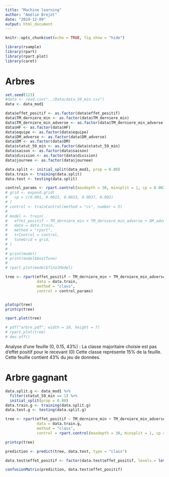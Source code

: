 ```yaml
---
title: "Machine learning"
author: "Amélie Brejot"
date: "2024-12-09"
output: html_document
---
```


```r
knitr::opts_chunk$set(echo = TRUE, fig.show = "hide")

library(rsample)
library(rpart)
library(rpart.plot)
library(caret)
```


# Arbres

```r
set.seed(123)
#data <- read.csv("../Data/data_59_min.csv")
data <- data_mod1

data$effet_positif <- as.factor(data$effet_positif)
data$TM_derniere_min <- as.factor(data$TM_derniere_min)
data$TM_derniere_min_adverse <- as.factor(data$TM_derniere_min_adverse)
data$HF <- as.factor(data$HF)
data$equipe <- as.factor(data$equipe)
data$DM_adverse <- as.factor(data$DM_adverse)
data$DM <- as.factor(data$DM)
data$statut_59_min <- as.factor(data$statut_59_min)
data$saison <- as.factor(data$saison)
data$division <- as.factor(data$division)
data$journee <- as.factor(data$journee)

data.split <- initial_split(data_mod1, prop = 0.80)
data.train <- training(data.split)
data.test <- testing(data.split)
```



```r
control_params <- rpart.control(maxdepth = 30, minsplit = 1, cp = 0.002)
# grid <- expand.grid(
#   cp = c(0.001, 0.0015, 0.0023, 0.0037, 0.002)
# )
# control <- trainControl(method = "cv", number = 5)
# 
# model <- train(
#   effet_positif ~ TM_derniere_min + TM_derniere_min_adverse + DM_adverse + DM + ecart_classement,
#   data = data.train,
#   method = "rpart",
#   trControl = control,
#   tuneGrid = grid,
# )
# 
# print(model)
# print(model$bestTune)
# 
# rpart.plot(model$finalModel)

tree <- rpart(effet_positif ~ TM_derniere_min + TM_derniere_min_adverse + DM_adverse + DM + ecart_classement,
              data = data.train,
              method = "class",
              control = control_params)


plotcp(tree)
printcp(tree)

rpart.plot(tree)

# pdf("arbre.pdf", width = 10, height = 7)
# rpart.plot(tree)
# dev.off()
```

Analyse d'une feuille (0, 0.15, 43%) :
La classe majoritaire choisie est pas d'effet positif pour le recevant (0)
Cette classe représente 15% de la feuille.
Cette feuille contient 43% du jeu de données.

# Arbre gagnant

```r

data.split.g <- data_mod1 %>% 
  filter(statut_59_min == 1) %>% 
  initial_split(prop = 0.80)
data.train.g <- training(data.split.g)
data.test.g <- testing(data.split.g)

tree <- rpart(effet_positif ~ TM_derniere_min + TM_derniere_min_adverse + DM_adverse + DM + ecart_classement,
              data = data.train.g,
              method = "class",
              control = rpart.control(maxdepth = 30, minsplit = 1, cp = 0.0000000000000000000000000000001))

printcp(tree)
```


```r
prediction <- predict(tree, data.test, type = "class")

data.test$effet_positif <- factor(data.test$effet_positif, levels = levels(prediction))

confusionMatrix(prediction, data.test$effet_positif)
```


